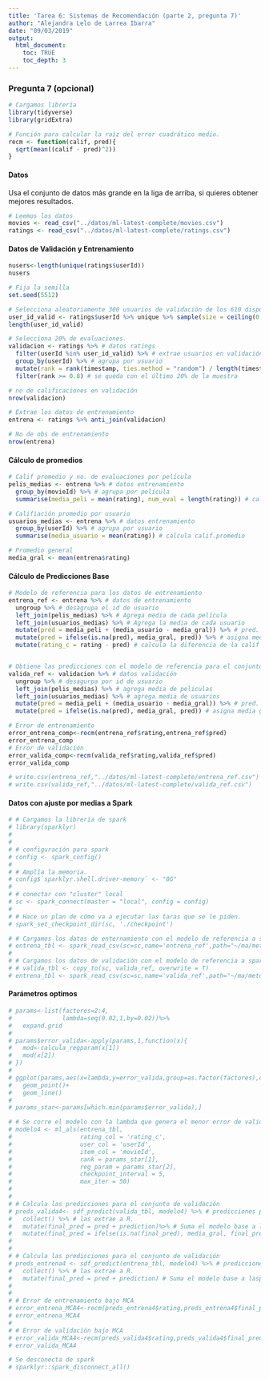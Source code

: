 ```yaml
---
title: 'Tarea 6: Sistemas de Recomendación (parte 2, pregunta 7)'
author: "Alejandra Lelo de Larrea Ibarra"
date: "09/03/2019"
output: 
  html_document:
    toc: TRUE
    toc_depth: 3
---
```


### Pregunta 7 (opcional)

```r
# Cargamos librería
library(tidyverse)
library(gridExtra)

# Función para calcular la raíz del error cuadrático medio. 
recm <- function(calif, pred){
  sqrt(mean((calif - pred)^2))
}
```


#### Datos
Usa el conjunto de datos más grande en la liga de arriba, si quieres
obtener mejores resultados.

```r
# Leemos los datos
movies <- read_csv("../datos/ml-latest-complete/movies.csv")
ratings <- read_csv("../datos/ml-latest-complete/ratings.csv")

```

#### Datos de Validación y Entrenamiento

```r
nusers<-length(unique(ratings$userId))
nusers

# Fija la semilla
set.seed(5512)

# Selecciona aleatoriamente 300 usuarios de validación de los 610 disponibles
user_id_valid <- ratings$userId %>% unique %>% sample(size = ceiling(0.5*nusers))
length(user_id_valid)
```

```r
# Selecciona 20% de evaluaciones.
validacion <- ratings %>% # datos ratings
  filter(userId %in% user_id_valid) %>% # extrae usuarios en validación
  group_by(userId) %>% # agrupa por usuario
  mutate(rank = rank(timestamp, ties.method = "random") / length(timestamp)) %>% # ordena observaciones
  filter(rank >= 0.8) # se queda con el último 20% de la muestra

# no de calificaciones en validación
nrow(validacion)
```  

```r
# Extrae los datos de entrenamiento
entrena <- ratings %>% anti_join(validacion)

# No de obs de entrenamiento
nrow(entrena)
```

#### Cálculo de promedios

```r
# Calif promedio y no. de evaluaciones por película
pelis_medias <- entrena %>% # datos entrenamiento
  group_by(movieId) %>% # agrupa por película
  summarise(media_peli = mean(rating), num_eval = length(rating)) # calcula calif. promedio y no de eval. 

# Califiación promedio por usuario
usuarios_medias <- entrena %>% # datos entrenamiento
  group_by(userId) %>% # agrupa por usuario
  summarise(media_usuario = mean(rating)) # calcula calif.promedio

# Promedio general
media_gral <- mean(entrena$rating)
```

#### Cálculo de Predicciones Base

```r
# Modelo de referencia para los datos de entrenamiento
entrena_ref <- entrena %>% # datos de entrenamiento
  ungroup %>% # desagrupa el id de usuario
  left_join(pelis_medias) %>% # Agrega media de cada película
  left_join(usuarios_medias) %>% # Agrega la media de cada usuario
  mutate(pred = media_peli + (media_usuario - media_gral)) %>% # pred. modelo base.
  mutate(pred = ifelse(is.na(pred), media_gral, pred)) %>% # asigna media general a los na's
  mutate(rating_c = rating - pred) # calcula la diferencia de la calif con la predicción base


# Obtiene las predicciones con el modelo de referencia para el conjunto de validación
valida_ref <- validacion %>% # datos validación
  ungroup %>% # desagurpa por id de usuario
  left_join(pelis_medias) %>% # agrega media de peliculas
  left_join(usuarios_medias) %>% # agrega media de usuarios
  mutate(pred = media_peli + (media_usuario - media_gral)) %>% # pred. modelo base.
  mutate(pred = ifelse(is.na(pred), media_gral, pred)) # asigna media general a los na's

# Error de entrenamiento
error_entrena_comp<-recm(entrena_ref$rating,entrena_ref$pred)
error_entrena_comp
# Error de validación
error_valida_comp<-recm(valida_ref$rating,valida_ref$pred)
error_valida_comp

# write.csv(entrena_ref,"../datos/ml-latest-complete/entrena_ref.csv")
# write.csv(valida_ref,"../datos/ml-latest-complete/valida_ref.csv")
```

#### Datos con ajuste por medias a Spark

```r
# # Cargamos la librería de spark
# library(sparklyr)
# 
# 
# # configuración para spark
# config <- spark_config()
# 
# # Amplía la memoria. 
# config$`sparklyr.shell.driver-memory` <- "8G"
# 
# # conectar con "cluster" local
# sc <- spark_connect(master = "local", config = config)
# 
# # Hace un plan de cómo va a ejecutar las taras que se le piden. 
# spark_set_checkpoint_dir(sc, './checkpoint')

```

```r
# # Cargamos los datos de enternamiento con el modelo de referencia a spark
# entrena_tbl <- spark_read_csv(sc=sc,name='entrena_ref',path="~/ma/metodos-analiticos-mcd/datos/ml-latest-complete/entrena_ref.csv")
# 
# # Cargamos los datos de validación con el modelo de referencia a spark
# # valida_tbl <- copy_to(sc, valida_ref, overwrite = T)
# entrena_tbl <- spark_read_csv(sc=sc,name='valida_ref',path="~/ma/metodos-analiticos-mcd/datos/ml-latest-complete/valida_ref.csv")
```

#### Parámetros optimos
```r
# params<-list(factores=2:4,
#              lambda=seq(0.02,1,by=0.02))%>%
#   expand.grid
# 
# params$error_valida<-apply(params,1,function(x){
#   mod<-calcula_regparam(x[1])
#   mod(x[2])
# })
# 
# ggplot(params,aes(x=lambda,y=error_valida,group=as.factor(factores),color=as.factor(factores)))+
#   geom_point()+
#   geom_line()
# 
# params_star<-params[which.min(params$error_valida),]

```


```r
# # Se corre el modelo con la lambda que genera el menor error de validación 
# modelo4 <- ml_als(entrena_tbl,
#                   rating_col = 'rating_c',
#                   user_col = 'userId',
#                   item_col = 'movieId',
#                   rank = params_star[1],
#                   reg_param = params_star[2],
#                   checkpoint_interval = 5,
#                   max_iter = 50)
# 
# 
# # Calcula las predicciones para el conjunto de validación 
# preds_valida4<- sdf_predict(valida_tbl, modelo4) %>% # predicciones para validación
#   collect() %>% # las extrae a R.
#   mutate(final_pred = pred + prediction)%>% # Suma el modelo base a las predicciones de desviaciones.
#   mutate(final_pred = ifelse(is.na(final_pred), media_gral, final_pred)) # Asigna media general para aquellas que no tienen prediccion
# 
# 
# # Calcula las predicciones para el conjunto de validación 
# preds_entrena4 <- sdf_predict(entrena_tbl, modelo4) %>% # predicciones para entrenamiento
#   collect() %>% # las extrae a R.
#   mutate(final_pred = pred + prediction) # Suma el modelo base a laspredicciones de desviaciónes.
# 
# 
# # Error de entrenamiento bajo MCA
# error_entrena_MCA4<-recm(preds_entrena4$rating,preds_entrena4$final_pred)
# error_entrena_MCA4
# 
# # Error de validación bajo MCA
# error_valida_MCA4<-recm(preds_valida4$rating,preds_valida4$final_pred)
# error_valida_MCA4
```

```r
# Se desconecta de spark
# sparklyr::spark_disconnect_all()
```
